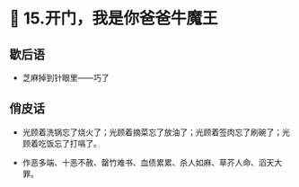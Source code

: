 # 🐒 15.开门，我是你爸爸牛魔王

## 歇后语

- 芝麻掉到针眼里——巧了

## 俏皮话

- 光顾着洗锅忘了烧火了；光顾着摘菜忘了放油了；光顾着签肉忘了刷碗了；光顾着吃饭忘了打嗝了。

- 作恶多端、十恶不赦、罄竹难书、血债累累、杀人如麻、草芥人命、滔天大罪。

